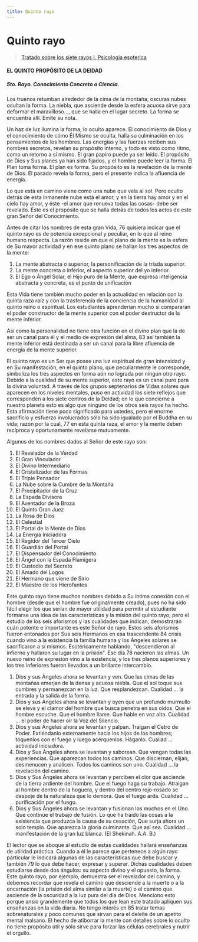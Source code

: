 ```yaml
---
title: Quinto rayo
---
```


# Quinto rayo

> [Tratado sobre los siete rayos I. Psicologia esoterica](/tratador-sobre-los-siete-rayos-I/preguntas-y-respuestas#el-quinto-propósito-de-la-deidad)

#### EL QUINTO PROPÓSITO DE LA DEIDAD

##### 5to. Rayo. Conocimiento Concreto o Ciencia.

Los truenos retumban alrededor de la cima de la montaña; oscuras nubes ocultan la forma. La niebla, que asciende desde la esfera acuosa sirve para deformar el maravilloso..., que se halla en el lugar secreto. La forma se encuentra allí. Emite su nota.

Un haz de luz ilumina la forma; lo oculto aparece. El conocimiento de Dios y el conocimiento de cómo Él Mismo se oculta, halla su culminación en los pensamientos de los hombres. Las energías y las fuerzas reciben sus nombres secretos, revelan su propósito interno, y todo es visto como ritmo, como un retorno a sí mismo. El gran papiro puede ya ser leído. El propósito de Dios y Sus planes ya han sido fijados, y el hombre puede leer la forma. El Plan toma forma. El plan es forma. Su propósito es la revelación de la mente de Dios. El pasado revela la forma, pero el presente indica la afluencia de energía.

Lo que está en camino viene como una nube que vela al sol. Pero oculto detrás de esta inmanente nube está el amor, y en la tierra hay amor y en el cielo hay amor, y éste -el amor que renueva todas las cosas- debe ser revelado. Éste es el propósito que se halla detrás de todos los actos de este gran Señor del Conocimiento.

Antes de citar los nombres de esta gran Vida, <Pin lang="en">76</Pin> quisiera indicar que el quinto rayo es de potencia excepcional y peculiar, en lo que al reino humano respecta. La razón reside en que el plano de la mente es la esfera de Su mayor actividad y en ese quinto plano se hallan los tres aspectos de la mente:

1. La mente abstracta o superior, la personificación de la tríada superior.
2. La mente concreta o inferior, el aspecto superior del yo inferior.
3. El Ego o Ángel Solar, el Hijo puro de la Mente, que expresa inteligencia abstracta y concreta, es el punto de unificación

Esta Vida tiene también mucho poder en la actualidad en relación con la quinta raza raíz y con la trasferencia de la conciencia de la humanidad al quinto reino o espiritual. Los estudiantes aprenderían mucho si compararan el poder constructor de la mente superior con el poder destructor de la mente inferior.

Así como la personalidad no tiene otra función en el divino plan que la de ser un canal para él y el medio de expresión del alma, <Pin lang="es">83</Pin> así también la mente inferior está destinada a ser un canal para la libre afluencia de energía de la mente superior.

El quinto rayo es un Ser que posee una luz espiritual de gran intensidad y en Su manifestación, en el quinto plano, que peculiarmente le corresponde, simboliza los tres aspectos en forma aún no lograda por ningún otro rayo. Debido a la cualidad de su mente superior, este rayo es un canal puro para la divina voluntad. A través de los grupos septenarios de Vidas solares que aparecen en los niveles mentales, puso en actividad los siete reflejos que corresponden a los siete centros de la Deidad; en lo que concierne a nuestro planeta esto es algo que ninguno de los otros seis rayos ha hecho. Esta afirmación tiene poco significado para ustedes, pero el enorme sacrificio y esfuerzo involucrados sólo ha sido igualado por el Buddha en su vida; razón por la cual, <Pin lang="en">77</Pin> en esta quinta raza, el amor y la mente deben recíproca y oportunamente revelarse mutuamente.

Algunos de los nombres dados al Señor de este rayo son:

1. El Revelador de la Verdad
2. El Gran Vinculador
3. El Divino Intermediario
4. El Cristalizador de las Formas
5. El Triple Pensador
6. La Nube sobre la Cumbre de la Montaña
7. El Precipitador de la Cruz
8. La Espada Divisora
9. El Aventador de la Broza
10. El Quinto Gran Juez
11. La Rosa de Dios
12. El Celestial
13. El Portal de la Mente de Dios
14. La Energía Iniciadora
15. El Regidor del Tercer Cielo
16. El Guardián del Portal
17. El Dispensador del Conocimiento
18. El Ángel con la Espada Flamígera
19. El Custodio del Secreto
20. El Amado del Logos
21. El Hermano que viene de Sirio
22. El Maestro de los Hierofantes

Este quinto rayo tiene muchos nombres debido a Su íntima conexión con el hombre (desde que el hombre fue originalmente creado), pues no ha sido fácil elegir los que serían de mayor utilidad para permitir al estudiante formarse una idea de las características y la misión del quinto rayo; pero el estudio de los seis aforismos y las cualidades que indican, demostrarán cuán potente e importante es este Señor de rayo. Estos seis aforismos fueron entonados por Sus seis Hermanos en esa trascendente <Pin lang="es">84</Pin> crisis cuando vino a la existencia la familia humana y los Ángeles solares se sacrificaron a sí mismos. Esotéricamente hablando, "descendieron al infierno y hallaron su lugar en la prisión". Ese día <Pin lang="en">78</Pin> nacieron las almas. Un nuevo reino de expresión vino a la existencia, y los tres planos superiores y los tres inferiores fueron llevados a un brillante intercambio.

1. Dios y sus Ángeles ahora se levantan y ven. Que las cimas de las montañas emerjan de la densa y acuosa niebla. Que el sol toque sus cumbres y permanezcan en la luz. Que resplandezcan. Cualidad ... la entrada y la salida de la forma.
2. Dios y sus Ángeles ahora se levantan y oyen que un profundo murmullo se eleva y el clamor del hombre que busca penetra en sus oídos. Que el hombre escuche. Que el hombre llame. Que hable en voz alta. Cualidad ... el poder de hacer oír la Voz del Silencio.
3. Dios y sus Ángeles ahora se levantan y palpan. Traigan el Cetro de Poder. Extiéndanlo externamente hacia los hijos de los hombres; tóquenlos con el fuego y luego acérquenlos. Háganlo. Cualiad ... actividad iniciadora.
4. Dios y Sus Ángeles ahora se levantan y saborean. Que vengan todas las experiencias. Que aparezcan todos los caminos. Que disciernan, elijan, desmenucen y analicen. Todos los caminos son uno. Cualidad ... la revelación del camino.
5. Dios y Sus Ángeles ahora se levantan y perciben el olor que asciende de la tierra ardiente del hombre. Que el fuego haga su trabajo. Atraigan al hombre dentro de la hoguera, y dentro del centro rojo-rosado se despoje de la naturaleza que lo demora. Que el fuego arda. Cualidad ... purificación por el fuego.
6. Dios y Sus Ángeles ahora se levantan y fusionan los muchos en el Uno. Que continúe el trabajo de fusión. Lo que ha traído las cosas a la existencia que produzca la causa de su cesación, Que surja ahora un solo templo. Que aparezca la gloria culminante. Que así sea. Cualidad ... manifestación de la gran luz blanca. (El Shekinah. A.A. B.)

El lector que se aboque al estudio de estas cualidades hallará enseñanzas de utilidad práctica. Cuando a él le parece que pertenece a algún rayo particular le indicará algunas de las características que debe buscar y también <Pin lang="en">79</Pin> lo que debe hacer, expresar y superar. Dichas cualidades deben estudiarse desde dos ángulos: su aspecto divino y el opuesto, la forma. Este quinto rayo, por ejemplo, demuestra ser el revelador del camino, y debemos recordar que revela el camino que desciende a la muerte o a la encarnación (la prisión del alma similar a la muerte) o el camino que asciende de la oscuridad a la luz pura del día de Dios. Menciono esto porque ansío grandemente que todos los que lean este tratado apliquen sus enseñanzas en la vida diaria. No tengo interés en <Pin lang="es">85</Pin> tratar temas sobrenaturales y poco comunes que sirvan para el deleite de un apetito mental malsano. El hecho de atiborrar la mente con detalles sobre lo oculto no tiene propósito útil y sólo sirve para forzar las células cerebrales y nutrir el orgullo.
